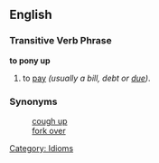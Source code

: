 ==English==
===Transitive Verb Phrase===
'''to pony up'''
# to [[pay]] ''(usually a bill, debt or [[due]])''.

===Synonyms===
:[[cough up]]
:[[fork over]]

[[Category: Idioms]]